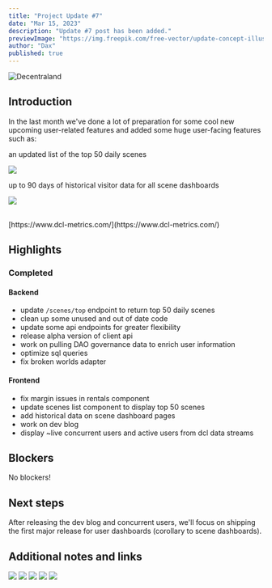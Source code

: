 ```yaml
---
title: "Project Update #7"
date: "Mar 15, 2023"
description: "Update #7 post has been added."
previewImage: "https://img.freepik.com/free-vector/update-concept-illustration_114360-5204.jpg?w=1380&t=st=1678810204~exp=1678810804~hmac=1f8a4179dff61b12b2863d9f9e9c470b3f677dd41b0989c882e8b183619f0bbb"
author: "Dax"
published: true
---
```


![Decentraland](https://img.freepik.com/free-vector/update-concept-illustration_114360-5204.jpg?w=1380&t=st=1678810204~exp=1678810804~hmac=1f8a4179dff61b12b2863d9f9e9c470b3f677dd41b0989c882e8b183619f0bbb)

## Introduction

In the last month we've done a lot of preparation for some cool new upcoming
user-related features and added some huge user-facing features such as:

an updated list of the top 50 daily scenes

![](https://i.imgur.com/zA84sQe.png)

up to 90 days of historical visitor data for all scene dashboards

![](https://i.imgur.com/MGAlZtD.png)

<br />
[https://www.dcl-metrics.com/](https://www.dcl-metrics.com/)

## Highlights

### Completed

#### Backend

- update `/scenes/top` endpoint to return top 50 daily scenes
- clean up some unused and out of date code
- update some api endpoints for greater flexibility
- release alpha version of client api
- work on pulling DAO governance data to enrich user information
- optimize sql queries
- fix broken worlds adapter

#### Frontend

- fix margin issues in rentals component
- update scenes list component to display top 50 scenes
- add historical data on scene dashboard pages
- work on dev blog
- display ~live concurrent users and active users from dcl data streams

## Blockers

No blockers!

## Next steps

After releasing the dev blog and concurrent users, we'll focus on shipping the
first major release for user dashboards (corollary to scene dashboards).

## Additional notes and links

![](https://i.imgur.com/ISt4uOj.png)
![](https://i.imgur.com/bejNpxs.png)
![](https://i.imgur.com/m1My0yP.png)
![](https://i.imgur.com/9f0jUka.png)
![](https://i.imgur.com/O80r7dY.png)
